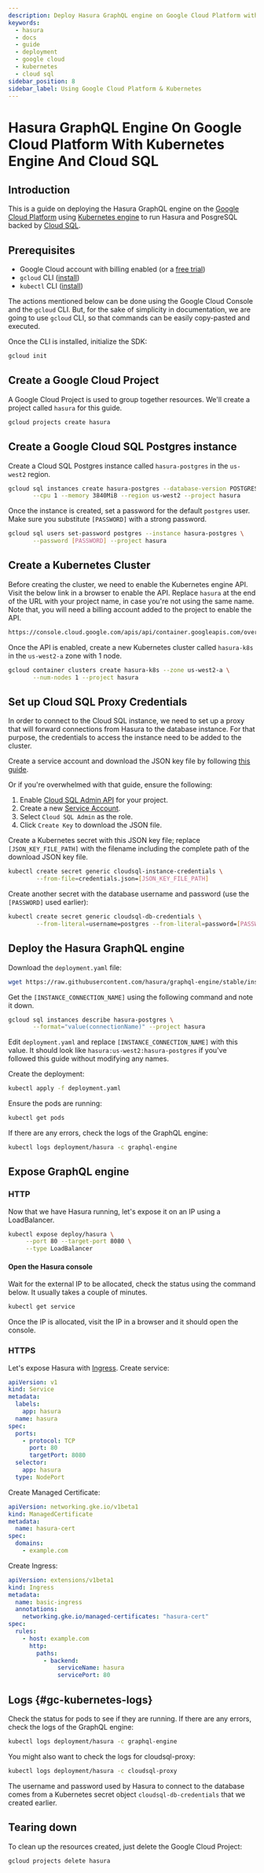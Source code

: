 ```yaml
---
description: Deploy Hasura GraphQL engine on Google Cloud Platform with Kubernetes engine and Cloud SQL
keywords:
  - hasura
  - docs
  - guide
  - deployment
  - google cloud
  - kubernetes
  - cloud sql
sidebar_position: 8
sidebar_label: Using Google Cloud Platform & Kubernetes
---
```


# Hasura GraphQL Engine On Google Cloud Platform With Kubernetes Engine And Cloud SQL

## Introduction

This is a guide on deploying the Hasura GraphQL engine on the [Google
Cloud Platform](https://cloud.google.com/) using [Kubernetes
engine](https://cloud.google.com/kubernetes-engine/) to run Hasura and
PosgreSQL backed by [Cloud SQL](https://cloud.google.com/sql/).

## Prerequisites

-   Google Cloud account with billing enabled (or a [free trial](https://cloud.google.com/free/))
-   `gcloud` CLI ([install](https://cloud.google.com/sdk/))
-   `kubectl` CLI ([install](https://kubernetes.io/docs/tasks/tools/install-kubectl/))

The actions mentioned below can be done using the Google Cloud Console
and the `gcloud` CLI. But, for the sake of simplicity in documentation,
we are going to use `gcloud` CLI, so that commands can be easily
copy-pasted and executed.

Once the CLI is installed, initialize the SDK:

```bash
gcloud init
```

## Create a Google Cloud Project

A Google Cloud Project is used to group together resources. We'll create
a project called `hasura` for this guide.

```bash
gcloud projects create hasura
```

## Create a Google Cloud SQL Postgres instance

Create a Cloud SQL Postgres instance called `hasura-postgres` in the
`us-west2` region.

```bash
gcloud sql instances create hasura-postgres --database-version POSTGRES_9_6 \
       --cpu 1 --memory 3840MiB --region us-west2 --project hasura
```

Once the instance is created, set a password for the default `postgres`
user. Make sure you substitute `[PASSWORD]` with a strong password.

```bash
gcloud sql users set-password postgres --instance hasura-postgres \
       --password [PASSWORD] --project hasura
```

## Create a Kubernetes Cluster

Before creating the cluster, we need to enable the Kubernetes engine
API. Visit the below link in a browser to enable the API. Replace
`hasura` at the end of the URL with your project name, in case you're
not using the same name. Note that, you will need a billing account
added to the project to enable the API.

```bash
https://console.cloud.google.com/apis/api/container.googleapis.com/overview?project=hasura
```

Once the API is enabled, create a new Kubernetes cluster called
`hasura-k8s` in the `us-west2-a` zone with 1 node.

```bash
gcloud container clusters create hasura-k8s --zone us-west2-a \
       --num-nodes 1 --project hasura
```

## Set up Cloud SQL Proxy Credentials

In order to connect to the Cloud SQL instance, we need to set up a proxy
that will forward connections from Hasura to the database instance. For
that purpose, the credentials to access the instance need to be added to
the cluster.

Create a service account and download the JSON key file by following
[this guide](https://cloud.google.com/sql/docs/postgres/sql-proxy#create-service-account).

Or if you're overwhelmed with that guide, ensure the following:

1.  Enable [Cloud SQL Admin API](https://console.developers.google.com/apis/api/sqladmin.googleapis.com/overview?project=hasura)
    for your project.
2.  Create a new [Service Account](https://console.cloud.google.com/iam-admin/serviceaccounts/?project=hasura).
3.  Select `Cloud SQL Admin` as the role.
4.  Click `Create Key` to download the JSON file.

Create a Kubernetes secret with this JSON key file; replace
`[JSON_KEY_FILE_PATH]` with the filename including the complete path of
the download JSON key file.

```bash
kubectl create secret generic cloudsql-instance-credentials \
        --from-file=credentials.json=[JSON_KEY_FILE_PATH]
```

Create another secret with the database username and password (use the
`[PASSWORD]` used earlier):

```bash
kubectl create secret generic cloudsql-db-credentials \
        --from-literal=username=postgres --from-literal=password=[PASSWORD]
```

## Deploy the Hasura GraphQL engine

Download the `deployment.yaml` file:

```bash
wget https://raw.githubusercontent.com/hasura/graphql-engine/stable/install-manifests/google-cloud-k8s-sql/deployment.yaml
```

Get the `[INSTANCE_CONNECTION_NAME]` using the following command and
note it down.

```bash
gcloud sql instances describe hasura-postgres \
       --format="value(connectionName)" --project hasura
```

Edit `deployment.yaml` and replace `[INSTANCE_CONNECTION_NAME]` with
this value. It should look like `hasura:us-west2:hasura-postgres` if
you've followed this guide without modifying any names.

Create the deployment:

```bash
kubectl apply -f deployment.yaml
```

Ensure the pods are running:

```bash
kubectl get pods
```

If there are any errors, check the logs of the GraphQL engine:

```bash
kubectl logs deployment/hasura -c graphql-engine
```

## Expose GraphQL engine

### HTTP

Now that we have Hasura running, let's expose it on an IP using a
LoadBalancer.

```bash
kubectl expose deploy/hasura \
     --port 80 --target-port 8080 \
     --type LoadBalancer
```

#### Open the Hasura console

Wait for the external IP to be allocated, check the status using the
command below. It usually takes a couple of minutes.

```bash
kubectl get service
```

Once the IP is allocated, visit the IP in a browser and it should open
the console.

### HTTPS

Let's expose Hasura with [Ingress](https://cloud.google.com/kubernetes-engine/docs/concepts/ingress/).
Create service:

```yaml
apiVersion: v1
kind: Service
metadata:
  labels:
    app: hasura
  name: hasura
spec:
  ports:
    - protocol: TCP
      port: 80
      targetPort: 8080
  selector:
    app: hasura
  type: NodePort
```

Create Managed Certificate:

```yaml
apiVersion: networking.gke.io/v1beta1
kind: ManagedCertificate
metadata:
  name: hasura-cert
spec:
  domains:
    - example.com
```

Create Ingress:

```yaml
apiVersion: extensions/v1beta1
kind: Ingress
metadata:
  name: basic-ingress
  annotations:
    networking.gke.io/managed-certificates: "hasura-cert"
spec:
  rules:
    - host: example.com
      http:
        paths:
          - backend:
              serviceName: hasura
              servicePort: 80
```

## Logs {#gc-kubernetes-logs}

Check the status for pods to see if they are running. If there are any
errors, check the logs of the GraphQL engine:

```bash
kubectl logs deployment/hasura -c graphql-engine
```

You might also want to check the logs for cloudsql-proxy:

```bash
kubectl logs deployment/hasura -c cloudsql-proxy
```

The username and password used by Hasura to connect to the database
comes from a Kubernetes secret object `cloudsql-db-credentials` that we
created earlier.

## Tearing down

To clean up the resources created, just delete the Google Cloud Project:

```bash
gcloud projects delete hasura
```

